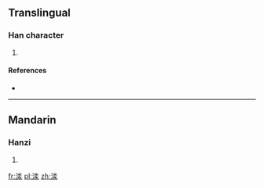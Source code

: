 ==Translingual==

===Han character===
{{Han char|rn=85|rad=水|as=08|sn=11|four=|canj=EEE,XXEEE}}

# {{defn|Han|sort=水08}}

====References====
* {{Han ref|kx=0633.210|dkj=17719|hdz=31650.130|uh=6E01|ud=28161}}

----

==Mandarin==

===Hanzi===
{{cmn-hanzi|pin=[[yuān]] ([[yuan1]])|wg=yüan<sup>1</sup>}}

# {{defn|lang=cmn|sort=水08}}

[[fr:渁]]
[[pl:渁]]
[[zh:渁]]